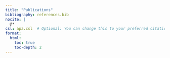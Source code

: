 ```yaml
---
title: "Publications"
bibliography: references.bib
nocite: |
  @*
csl: apa.csl  # Optional: You can change this to your preferred citation style
format:
  html:
    toc: true
    toc-depth: 2
---
```


::: {#refs}
:::
